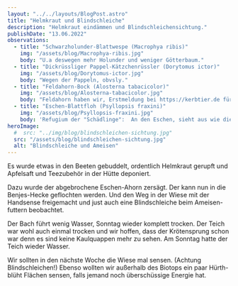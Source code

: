 ```yaml
---
layout: "../../layouts/BlogPost.astro"
title: "Helmkraut und Blindschleiche"
description: "Helmkraut eindämmen und Blindschleichensichtung."
publishDate: "13.06.2022"
observations:
  - title: "Schwarzholunder-Blattwespe (Macrophya ribis)"
    img: "/assets/blog/Macrophya-ribis.jpg"
    body: "U.a deswegen mehr Holunder und weniger Götterbaum."
  - title: "Dickrüssliger Pappel-Kätzchenrüssler (Dorytomus ictor)"
    img: "/assets/blog/Dorytomus-ictor.jpg"
    body: "Wegen der Pappeln, obvsly."
  - title: "Feldahorn-Bock (Alosterna tabacicolor)"
    img: "/assets/blog/Alosterna-tabacicolor.jpg"
    body: "Feldahorn haben wir, Erstmeldung bei https://kerbtier.de für MTB 5007 Köln 😎."
  - title: "Eschen-Blattfloh (Psyllopsis fraxini)"
    img: "/assets/blog/Psyllopsis-fraxini.jpg"
    body: 'Refugium der "Schädlinge":  An den Eschen, sieht aus wie die Kräuselkrankheit.'
heroImage:
  #  src: "../img/blog/blindschleichen-sichtung.jpg"
  src: "/assets/blog/blindschleichen-sichtung.jpg"
  alt: "Blindschleiche und Ameisen"
---
```



Es wurde etwas in den Beeten gebuddelt, ordentlich Helmkraut gerupft und Apfelsaft und Teezubehör in der Hütte deponiert.

Dazu wurde der abgebrochene Eschen-Ahorn zersägt. Der kann nun in die Benjes-Hecke geflochten werden.
Und den Weg in der Wiese mit der Handsense freigemacht und just auch eine Blindschleiche beim Ameisen-futtern beobachtet.

Der Bach führt wenig Wasser, Sonntag wieder komplett trocken.
Der Teich war wohl auch einmal trocken und wir hoffen, dass der Krötensprung schon war denn es sind keine Kaulquappen mehr zu sehen.
Am Sonntag hatte der Teich wieder Wasser.

Wir sollten in den nächste Woche die Wiese mal sensen. (Achtung Blindschleichen!)
Ebenso wollten wir außerhalb des Biotops ein paar Hürth-blüht Flächen sensen, falls jemand noch überschüssige Energie hat.

<Cards observations={frontmatter.observations} />
